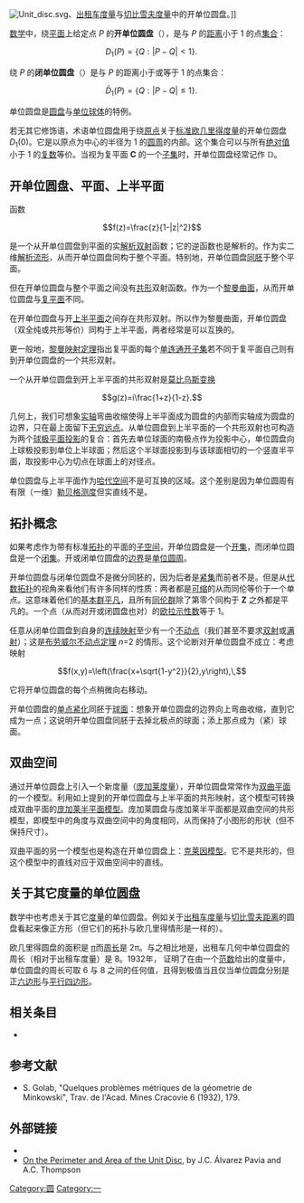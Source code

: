 [[File:Unit_disc.svg|thumb]]、[[出租车度量|出租车度量]]与[[切比雪夫距离|切比雪夫度量]]中的开单位圆盘。]]

[[数学|数学]]中，绕[[平面_(数学)|平面]]上给定点 ''P'' 的'''开单位圆盘'''（{{lang|en|open unit disk}}），是与 ''P'' 的[[距离|距离]]小于 1 的点[[集合_(数学)|集合]]：

:<math>D_1(P) = \{ Q : \vert P-Q\vert<1\}.\,</math>

绕 ''P'' 的'''闭单位圆盘'''（{{lang|en|closed unit disk}}）是与 ''P'' 的距离小于或等于 1 的点集合：

:<math>\bar D_1(P)=\{Q:|P-Q| \leq 1\}.\,</math>

单位圆盘是[[圆盘|圆盘]]与[[单位球体|单位球体]]的特例。

若无其它修饰语，术语单位圆盘用于绕[[原点|原点]]关于[[欧几里得度量|标准欧几里得度量]]的开单位圆盘 <math>D_1(0)</math>。它是以原点为中心的半径为 1 的[[圆周|圆周]]的内部。这个集合可以与所有[[绝对值|绝对值]]小于 1 的[[复数_(数学)|复数]]等价。当视为复平面 '''C''' 的一个[[子集|子集]]时，开单位圆盘经常记作 <math>\mathbb{D}</math>。

== 开单位圆盘、平面、上半平面 ==
函数

:<math>f(z)=\frac{z}{1-|z|^2}</math>

是一个从开单位圆盘到平面的实[[解析函数|解析]][[双射|双射]]函数；它的逆函数也是解析的。作为实二维[[解析流形|解析流形]]，从而开单位圆盘同构于整个平面。特别地，开单位圆盘[[同胚|同胚]]于整个平面。

但在开单位圆盘与整个平面之间没有[[共形映射|共形]]双射函数。作为一个[[黎曼曲面|黎曼曲面]]，从而开单位圆盘与[[复平面|复平面]]不同。

在开单位圆盘与开[[上半平面|上半平面]]之间存在共形双射。所以作为黎曼曲面，开单位圆盘（双全纯或共形等价）同构于上半平面，两者经常是可以互换的。

更一般地，[[黎曼映射定理|黎曼映射定理]]指出复平面的每个[[单连通|单连通]][[开集|开子集]]若不同于复平面自己则有到开单位圆盘的一个共形双射。

一个从开单位圆盘到开上半平面的共形双射是[[莫比乌斯变换|莫比乌斯变换]]

:<math>g(z)=i\frac{1+z}{1-z}.</math>

几何上，我们可想象[[实轴|实轴]]弯曲收缩使得上半平面成为圆盘的内部而实轴成为圆盘的边界，只在最上面留下[[无穷远点|无穷远点]]。从单位圆盘到上半平面的一个共形双射也可构造为两个[[球极平面投影|球极平面投影]]的复合：首先去单位球面的南极点作为投影中心，单位圆盘向上球极投影到单位上半球面；然后这个半球面投影到与该球面相切的一个竖直半平面，取投影中心为切点在球面上的对径点。

单位圆盘与上半平面作为[[哈代空间|哈代空间]]不是可互换的区域。这个差别是因为单位圆周有有限（一维）[[勒贝格测度|勒贝格测度]]但实直线不是。

== 拓扑概念 ==

如果考虑作为带有标准[[拓扑空间|拓扑]]的平面的[[子空间拓扑|子空间]]，开单位圆盘是一个[[开集|开集]]，而闭单位圆盘是一个[[闭集|闭集]]。开或闭单位圆盘的[[边界_(拓扑学)|边界]]是[[单位圆周|单位圆周]]。

开单位圆盘与闭单位圆盘不是微分同胚的，因为后者是[[紧集|紧集]]而前者不是。但是从[[代数拓扑|代数拓扑]]的视角来看他们有许多同样的性质：两者都是[[可缩空间|可缩]]的从而同伦等价于一个单点。这意味着他们的[[基本群|基本群]][[平凡群|平凡]]，且所有[[同伦群|同伦群]]除了第零个同构于 '''Z''' 之外都是平凡的。一个点（从而对开或闭圆盘也对）的[[欧拉示性数|欧拉示性数]]等于 1。

任意从闭单位圆盘到自身的[[连续映射|连续映射]]至少有一个[[不动点|不动点]]（我们甚至不要求[[双射|双射]]或[[满射|满射]]）；这是[[布劳威尔不动点定理|布劳威尔不动点定理]] ''n''=2 的情形。这个论断对开单位圆盘不成立：考虑映射

:<math>f(x,y)=\left(\frac{x+\sqrt{1-y^2}}{2},y\right),\,</math>

它将开单位圆盘的每个点稍微向右移动。

开单位圆盘的[[单点紧化|单点紧化]]同胚于[[球面|球面]]：想象开单位圆盘的边界向上弯曲收缩，直到它成为一点；这说明开单位圆盘同胚于去掉北极点的球面；添上那点成为（紧）球面。

== 双曲空间 ==

通过开单位圆盘上引入一个新度量（[[庞加莱度量|庞加莱度量]]），开单位圆盘常常作为[[双曲平面|双曲平面]]的一个模型。利用如上提到的开单位圆盘与上半平面的共形映射，这个模型可转换成双曲平面的[[庞加莱半平面模型|庞加莱半平面模型]]。庞加莱圆盘与庞加莱半平面都是双曲空间的共形模型，即模型中的角度与双曲空间中的角度相同，从而保持了小图形的形状（但不保持尺寸）。

双曲平面的另一个模型也是构造在开单位圆盘上：[[克莱因模型|克莱因模型]]。它不是共形的，但这个模型中的直线对应于双曲空间中的直线。

== 关于其它度量的单位圆盘 ==

数学中也考虑关于其它[[度量|度量]]的单位圆盘。例如关于[[出租车度量|出租车度量]]与[[切比雪夫距离|切比雪夫距离]]的圆盘看起来像正方形（但它们的拓扑与欧几里得情形是一样的）。

欧几里得圆盘的面积是 [[圆周率|π]]而[[周长|周长]]是 2π。与之相比地是，出租车几何中单位圆盘的周长（相对于出租车度量）是 8。1932年，{{tsl|en|Stanisław Gołąb|Stanisław Gołąb}} 证明了在由一个[[范数|范数]]给出的度量中，单位圆盘的周长可取 6 与 8 之间的任何值，且得到极值当且仅当单位圆盘分别是正[[六边形|六边形]]与[[平行四边形|平行四边形]]。

== 相关条目 ==
* {{tsl|en|Unit disk graph|Unit disk graph|单位圆盘图}}

== 参考文献 ==
* S. Golab, "Quelques problèmes métriques de la géometrie de Minkowski", Trav. de l'Acad. Mines Cracovie 6 (1932), 1­79.

== 外部链接 ==
* {{mathworld | urlname = UnitDisk | title = Unit disk}}
* [https://web.archive.org/web/20080704123740/http://www.math.poly.edu/~alvarez/pdfs/disc.pdf On the Perimeter and Area of the Unit Disc], by J.C. Álvarez Pavia and A.C. Thompson

[[Category:圆|Category:圆]]
[[Category:一|Category:一]]